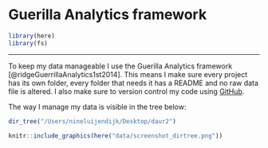 # Guerilla Analytics framework {#guerillaframework}

```r
library(here)
library(fs)
```

----

To keep my data manageable I use the Guerilla Analytics framework [@ridgeGuerrillaAnalytics1st2014]. This means I make sure every project has its own folder, every folder that needs it has a README and no raw data file is altered. I also make sure to version control my code using [GitHub](https://github.com/).

The way I manage my data is visible in the tree below:

```r
dir_tree("/Users/nineluijendijk/Desktop/daur2")
```

```r
knitr::include_graphics(here("data/screenshot_dirtree.png"))
```
